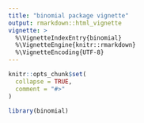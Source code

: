 ```yaml
---
title: "binomial package vignette"
output: rmarkdown::html_vignette
vignette: >
  %\VignetteIndexEntry{binomial}
  %\VignetteEngine{knitr::rmarkdown}
  %\VignetteEncoding{UTF-8}
---
```


```r
knitr::opts_chunk$set(
  collapse = TRUE,
  comment = "#>"
)
```

```r
library(binomial)
```
